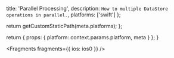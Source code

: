 
  title: 'Parallel Processing',
  description: `How to multiple DataStore operations in parallel.`,
  platforms: ['swift']
};

  return getCustomStaticPath(meta.platforms);
};

  return {
    props: {
      platform: context.params.platform,
      meta
    }
  };
}


<Fragments fragments={{ ios: ios0 }} />
